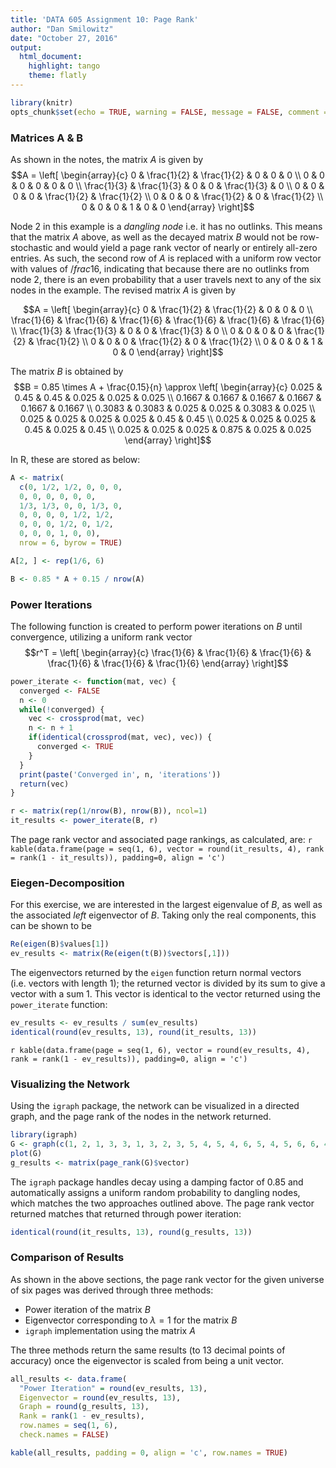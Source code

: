 ```yaml
---
title: 'DATA 605 Assignment 10: Page Rank'
author: "Dan Smilowitz"
date: "October 27, 2016"
output: 
  html_document: 
    highlight: tango
    theme: flatly
---
```


```r
library(knitr)
opts_chunk$set(echo = TRUE, warning = FALSE, message = FALSE, comment = NA, fig.align = 'center')
```


### Matrices A & B
As shown in the notes, the matrix $A$ is given by
$$A = \left[ \begin{array}{c}
0 & \frac{1}{2} & \frac{1}{2} & 0 & 0 & 0 \\
0 & 0 & 0 & 0 & 0 & 0 \\
\frac{1}{3} & \frac{1}{3} & 0 & 0 & \frac{1}{3} & 0 \\
0 & 0 & 0 & 0 & \frac{1}{2} & \frac{1}{2} \\
0 & 0 & 0 & \frac{1}{2} & 0 & \frac{1}{2} \\
0 & 0 & 0 & 1 & 0 & 0
\end{array} \right]$$

Node 2 in this example is a *dangling node* i.e. it has no outlinks.  This means that the matrix $A$ above, as well as the decayed matrix $B$ would not be row-stochastic and would yield a page rank vector of nearly or entirely all-zero entries.  As such, the second row of $A$ is replaced with a uniform row vector with values of $/frac{1}{6}$, indicating that because there are no outlinks from node 2, there is an even probability that a user travels next to any of the six nodes in the example.  The revised matrix $A$ is given by

$$A = \left[ \begin{array}{c}
0 & \frac{1}{2} & \frac{1}{2} & 0 & 0 & 0 \\
\frac{1}{6} & \frac{1}{6} & \frac{1}{6} & \frac{1}{6} & \frac{1}{6} & \frac{1}{6} \\
\frac{1}{3} & \frac{1}{3} & 0 & 0 & \frac{1}{3} & 0 \\
0 & 0 & 0 & 0 & \frac{1}{2} & \frac{1}{2} \\
0 & 0 & 0 & \frac{1}{2} & 0 & \frac{1}{2} \\
0 & 0 & 0 & 1 & 0 & 0
\end{array} \right]$$

The matrix $B$ is obtained by
$$B = 0.85 \times A + \frac{0.15}{n} \approx \left[ \begin{array}{c}
0.025 & 0.45 & 0.45 & 0.025 & 0.025 & 0.025 \\
0.1667 & 0.1667 & 0.1667 & 0.1667 & 0.1667 & 0.1667 \\
0.3083 & 0.3083 & 0.025 & 0.025 & 0.3083 & 0.025 \\
0.025 & 0.025 & 0.025 & 0.025 & 0.45 & 0.45 \\
0.025 & 0.025 & 0.025 & 0.45 & 0.025 & 0.45 \\
0.025 & 0.025 & 0.025 & 0.875 & 0.025 & 0.025
\end{array} \right]$$

In R, these are stored as below:
```r
A <- matrix(
  c(0, 1/2, 1/2, 0, 0, 0,
  0, 0, 0, 0, 0, 0,
  1/3, 1/3, 0, 0, 1/3, 0,
  0, 0, 0, 0, 1/2, 1/2,
  0, 0, 0, 1/2, 0, 1/2,
  0, 0, 0, 1, 0, 0),
  nrow = 6, byrow = TRUE)

A[2, ] <- rep(1/6, 6)

B <- 0.85 * A + 0.15 / nrow(A)
```


### Power Iterations
The following function is created to perform power iterations on $B$ until convergence, utilizing a uniform rank vector $$r^T = \left[ \begin{array}{c}
\frac{1}{6} & \frac{1}{6} & \frac{1}{6} & \frac{1}{6} & \frac{1}{6} & \frac{1}{6} \end{array} \right]$$

```r
power_iterate <- function(mat, vec) {
  converged <- FALSE
  n <- 0
  while(!converged) {
    vec <- crossprod(mat, vec)
    n <- n + 1
    if(identical(crossprod(mat, vec), vec)) {
      converged <- TRUE
    }
  }
  print(paste('Converged in', n, 'iterations'))
  return(vec)
}

r <- matrix(rep(1/nrow(B), nrow(B)), ncol=1)
it_results <- power_iterate(B, r)
```

The page rank vector and associated page rankings, as calculated, are:
`r kable(data.frame(page = seq(1, 6), vector = round(it_results, 4), rank = rank(1 - it_results)), padding=0, align = 'c')`

### Eiegen-Decomposition
For this exercise, we are interested in the largest eigenvalue of $B$, as well as the associated *left* eigenvector of $B$.  Taking only the real components, this can be shown to be
```r
Re(eigen(B)$values[1])
ev_results <- matrix(Re(eigen(t(B))$vectors[,1]))
```

The eigenvectors returned by the `eigen` function return normal vectors (i.e. vectors with length 1); the returned vector is divided by its sum to give a vector with a sum 1.  This vector is identical to the vector returned using the `power_iterate` function:
```r
ev_results <- ev_results / sum(ev_results)
identical(round(ev_results, 13), round(it_results, 13))
```

`r kable(data.frame(page = seq(1, 6), vector = round(ev_results, 4), rank = rank(1 - ev_results)), padding=0, align = 'c')`


### Visualizing the Network
Using the `igraph` package, the network can be visualized in a directed graph, and the page rank of the nodes in the network returned.
```r
library(igraph)
G <- graph(c(1, 2, 1, 3, 3, 1, 3, 2, 3, 5, 4, 5, 4, 6, 5, 4, 5, 6, 6, 4))
plot(G)
g_results <- matrix(page_rank(G)$vector)
```

The `igraph` package handles decay using a damping factor of 0.85 and automatically assigns a uniform random probability to dangling nodes, which matches the two approaches outlined above.  The page rank vector returned matches that returned through power iteration:

```r
identical(round(it_results, 13), round(g_results, 13))
```


### Comparison of Results
As shown in the above sections, the page rank vector for the given universe of six pages was derived through three methods:

  * Power iteration of the matrix $B$
  * Eigenvector corresponding to $\lambda = 1$ for the matrix $B$
  * `igraph` implementation using the matrix $A$
  
The three methods return the same results (to 13 decimal points of accuracy) once the eigenvector is scaled from being a unit vector.

```r
all_results <- data.frame(
  "Power Iteration" = round(ev_results, 13), 
  Eigenvector = round(ev_results, 13), 
  Graph = round(g_results, 13), 
  Rank = rank(1 - ev_results),
  row.names = seq(1, 6), 
  check.names = FALSE)

kable(all_results, padding = 0, align = 'c', row.names = TRUE)
```
